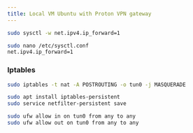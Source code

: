 ```yaml
---
title: Local VM Ubuntu with Proton VPN gateway
---
```


```bash
sudo sysctl -w net.ipv4.ip_forward=1

sudo nano /etc/sysctl.conf
net.ipv4.ip_forward=1

```

### Iptables

```bash
sudo iptables -t nat -A POSTROUTING -o tun0 -j MASQUERADE


```

```bash
sudo apt install iptables-persistent
sudo service netfilter-persistent save

sudo ufw allow in on tun0 from any to any
sudo ufw allow out on tun0 from any to any



```
